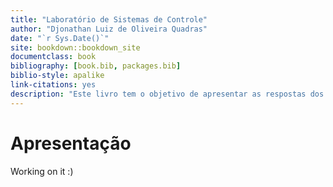 ```yaml
--- 
title: "Laboratório de Sistemas de Controle"
author: "Djonathan Luiz de Oliveira Quadras"
date: "`r Sys.Date()`"
site: bookdown::bookdown_site
documentclass: book
bibliography: [book.bib, packages.bib]
biblio-style: apalike
link-citations: yes
description: "Este livro tem o objetivo de apresentar as respostas dos laboratórios da disciplina DAS5317 Sistemas de Controle da Universidade Federal de Santa Catarina para o semestre 2020.1 desenvolvidas pelo acadêmico Djonathan Luiz de Oliveira Quadras."
---
```


# Apresentação {-}

Working on it :)
